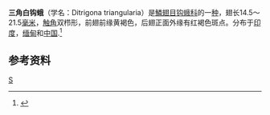 {{Speciesbox
| taxon = Ditrigona triangularia
| binomial_authority = （Moore，1868）
| image = Ditrigona triangularia.jpg
| image_caption = 三角白钩蛾
| synonyms = * ''Ourapteryx triangularia'' <small>Moore，1868</small>
}}
'''三角白钩蛾'''（学名：Ditrigona triangularia）是[[鱗翅目|鱗翅目]][[钩蛾科|钩蛾科]]的一[[种_(生物)|种]]，翅长14.5～21.5[[毫米|毫米]]，[[触角|触角]]双栉形，前翅前缘黄褐色，后翅正面外缘有红褐色斑点。分布于[[印度|印度]]，[[缅甸|缅甸]]和[[中国|中国]].<ref>{{cite book zh |author=朱弘复 王林瑶 |title=《中国动物志·昆虫纲（第三卷）·鳞翅目·圆钩蛾科 钩蛾科》|format=M |edition=1 |location=北京 |publisher=科学出版社 |date=1991 |pages=195|id= ISBN 7-03-001906-7}}</ref>

==参考资料==
{{reflist}}
{{Taxonbar}}
[[Category:白钩蛾属|S]]